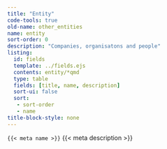 ```yaml
---
title: "Entity"
code-tools: true
old-name: other_entities
name: entity
sort-order: 0
description: "Companies, organisatons and people"
listing:
  id: fields
  template: ../fields.ejs
  contents: entity/*qmd
  type: table
  fields: [title, name, description]
  sort-ui: false
  sort:
   - sort-order
   - name
title-block-style: none
---
```


<code>{{< meta name >}}</code>
{{< meta description >}}


:::{ #Fields }
:::

